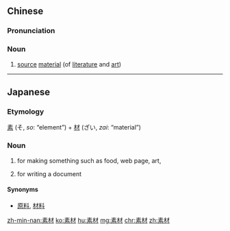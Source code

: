 ==Chinese==
{{zh-forms}}

===Pronunciation===
{{zh-pron
|m=sùcái
|c=sou3 coi4
|mn=sò͘-châi
|cat=n
}}

===Noun===
{{zh-noun}}

# [[source]] [[material]] (of [[literature]] and [[art]])

----

==Japanese==
{{ja-kanjitab|そ|ざい|yomi=on}}

===Etymology===
[[素]] (そ, ''so'': “element”) + [[材]] (ざい, ''zai'': “material”)

===Noun===
{{ja-noun|そざい}}

# {{l|en|material|id=matter}} for making something such as food, web page, art,
# {{l|en|material|id=text}} for writing a document

====Synonyms====
* {{sense|making something}} [[原料]], [[材料]]

[[zh-min-nan:素材]]
[[ko:素材]]
[[hu:素材]]
[[mg:素材]]
[[chr:素材]]
[[zh:素材]]